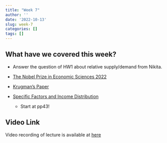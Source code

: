```yaml
---
title: "Week 7"
author: ''
date: '2022-10-13'
slug: week-7
categories: []
tags: []
---
```

## What have we covered this week?

- Answer the question of HW1 about relative supply/demand from Nikita.

- [The Nobel Prize in Economic Sciences 2022](/pdf/case_study_2.pdf)

- [Krugman's Paper](/pdf/WhatDoUndergradNeed2KnowAboutTrade.pdf)

- [Specific Factors and Income Distribution](/pdf/SpecificFactorsIncomeDistribution.pdf)
  - Start at pp43!

## Video Link

Video recording of lecture is available at [here](https://ksu.zoom.us/rec/play/9wt3dO7OcMnoTBjAeTi-r3S3HWD1rS_-3O2O9010Dv9x-G9teNdQoVuos2dAj_F75ecOtF9fBreALvLX.JaMPoginI2RNzFyw?continueMode=true&_x_zm_rtaid=8LKaaAeYQZCqsptvIQR8Sg.1666235429615.1729411514fc868b7db6aea2bb39ff50&_x_zm_rhtaid=146)
